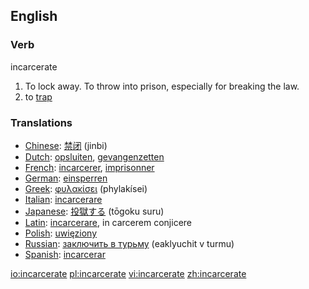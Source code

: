 ==English==

===Verb===
;incarcerate

#To lock away.  To throw into prison, especially for breaking the law.
#to [[trap]]

=== Translations ===
*[[Chinese]]: [[禁闭]] (jinbi)
*[[Dutch]]: [[opsluiten]], [[gevangenzetten]]
*[[French]]: [[incarcerer]], [[imprisonner]]
*[[German]]: [[einsperren]]
*[[Greek]]: [[φυλακίσει]] (phylakísei)
*[[Italian]]: [[incarcerare]]
*[[Japanese]]: [[投獄する]] (tōgoku suru)
*[[Latin]]: [[incarcerare]], in carcerem conjicere
*[[Polish]]: [[uwięziony]]
*[[Russian]]: [[заключить в турьму]] (eaklyuchit v turmu)
*[[Spanish]]: [[incarcerar]]

[[io:incarcerate]]
[[pl:incarcerate]]
[[vi:incarcerate]]
[[zh:incarcerate]]